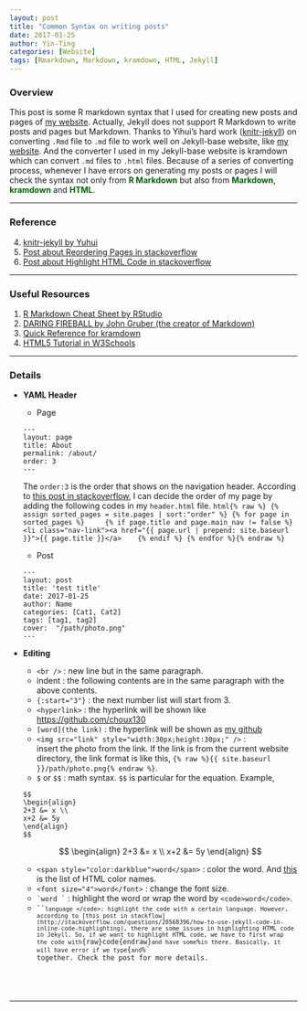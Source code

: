 ```yaml
---
layout: post
title: "Common Syntax on writing posts"
date: 2017-01-25
author: Yin-Ting
categories: [Website]
tags: [Rmarkdown, Markdown, kramdown, HTML, Jekyll]
---
```

### Overview
This post is some R markdown syntax that I used for creating new posts and pages of [my website]({{site.baseurl}}). Actually, Jekyll does not support R Markdown to write posts and pages but Markdown. Thanks to Yihui's hard work ([knitr-jekyll](https://github.com/yihui/knitr-jekyll)) on converting `.Rmd` file to `.md` file to work well on Jekyll-base website, like [my website]({{site.baseurl}}). And the converter I used in my Jekyll-base website is kramdown which can convert `.md` files to `.html` files. Because of a series of converting process, whenever I have errors on generating my posts or pages I will check the syntax not only from <span style="color:darkgreen">**R Markdown**</span> but also from <span style="color:darkgreen">**Markdown**</span>, <span style="color:darkgreen">**kramdown**</span> and <span style="color:darkgreen">**HTML**</span>.

***

### Reference
4. [knitr-jekyll by Yuhui](https://github.com/yihui/knitr-jekyll)
5. [Post about Reordering Pages in stackoverflow](http://stackoverflow.com/questions/13266369/how-to-change-the-default-order-pages-in-jekyll)
6. [Post about Highlight HTML Code in stackoverflow](http://stackoverflow.com/questions/20568396/how-to-use-jekyll-code-in-inline-code-highlighting)

***

### Useful Resources
1. [R Markdown Cheat Sheet by RStudio](https://www.rstudio.com/wp-content/uploads/2015/02/rmarkdown-cheatsheet.pdf)
2. [DARING FIREBALL by John Gruber (the creator of Markdown)](https://daringfireball.net/projects/markdown/)
3. [Quick Reference for kramdown](https://kramdown.gettalong.org/quickref.html)
4. [HTML5 Tutorial in W3Schools](http://www.w3schools.com/html/default.asp)

***

### Details
* **YAML Header**
  * Page
  ```
  ---
  layout: page
  title: About
  permalink: /about/
  order: 3
  ---
  ```
  The `order:3` is the order that shows on the navigation header. According to [this post in stackoverflow](http://stackoverflow.com/questions/13266369/how-to-change-the-default-order-pages-in-jekyll), I can decide the order of my page by adding the following codes in my `header.html` file.
  ```html{% raw %}
  {% assign sorted_pages = site.pages | sort:"order" %}
  {% for page in sorted_pages %}
      {% if page.title and page.main_nav != false %}
      <li class="nav-link"><a href="{{ page.url | prepend: site.baseurl }}">{{ page.title }}</a>
     {% endif %}
  {% endfor %}{% endraw %}
  ```

  * Post
  ```
  ---
  layout: post
  title: 'test title'
  date: 2017-01-25
  author: Name
  categories: [Cat1, Cat2]
  tags: [tag1, tag2]
  cover:  "/path/photo.png"
  ---
  ```

* **Editing**
  * `<br />` : new line but in the same paragraph.
  * indent : the following contents are in the same paragraph with the above contents.
  * `{:start="3"}` : the next number list will start from 3.
  * `<hyperlink> ` : the hyperlink will be shown like <https://github.com/choux130>
  * `[word](the link)` : the hyperlink will be shown as [my github](https://github.com/choux130)
  * `<img src="link" style="width:30px;height:30px;" />` : <br />
  insert the photo from the link. If the link is from the current website directory, the link format is like this, `{% raw %}{{ site.baseurl }}/path/photo.png{% endraw %}`.
  * `$` or `$$` : math syntax. `$$` is particular for the equation. Example,
  ```
  $$
  \begin{align}
  2+3 &= x \\
  x+2 &= 5y
  \end{align}
  $$
  ```
  $$
  \begin{align}
  2+3 &= x \\
  x+2 &= 5y
  \end{align}
  $$
  * `<span style="color:darkblue">word</span>` : color the word. And [this](https://www.w3schools.com/colors/colors_names.asp) is the list of HTML color names.
  * `<font size="4">word</font>` : change the font size. 
  * `` `word ` `` : highlight the word or wrap the word by `<code>word</code>`.
  * <code>```language </code>: highlight the code with a certain language.
  However, according to [this post in stackflow](http://stackoverflow.com/questions/20568396/how-to-use-jekyll-code-in-inline-code-highlighting), there are some issues in highlighting HTML code in Jekyll. So, if we want to highlight HTML code, we have to first wrap the code with `{raw}code{endraw}` and have some `%` in there. Basically, it will have error if we type `{` and `%` together. Check the post for more details.

***
